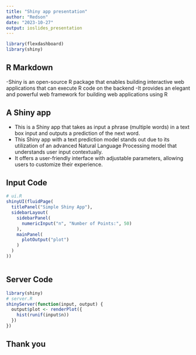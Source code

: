 ---
title: "Shiny app presentation"
author: "Redson"
date: "2023-10-27"
output: ioslides_presentation
---


```{r}
library(flexdashboard)
library(shiny)

```

## R Markdown

-Shiny is an open-source R package that enables building interactive web applications that can execute R code on the backend
-It provides an elegant and powerful web framework for building web applications using R

## A Shiny app

-  This is a Shiny app that takes as input a phrase (multiple words) in a text box input and outputs a prediction of the next word.
- This Shiny app with a text prediction model stands out due to its utilization of an advanced Natural Language Processing model that understands user input contextually. 
- It offers a user-friendly interface with adjustable parameters, allowing users to customize their experience.



## Input Code

```{r echo = TRUE}
# ui.R
shinyUI(fluidPage(
  titlePanel("Simple Shiny App"),
  sidebarLayout(
    sidebarPanel(
      numericInput("n", "Number of Points:", 50)
    ),
    mainPanel(
      plotOutput("plot")
    )
  )
))



```

## Server Code

```{r pressure}
library(shiny)
# server.R
shinyServer(function(input, output) {
  output$plot <- renderPlot({
    hist(runif(input$n))
  })
})

```

## Thank you

